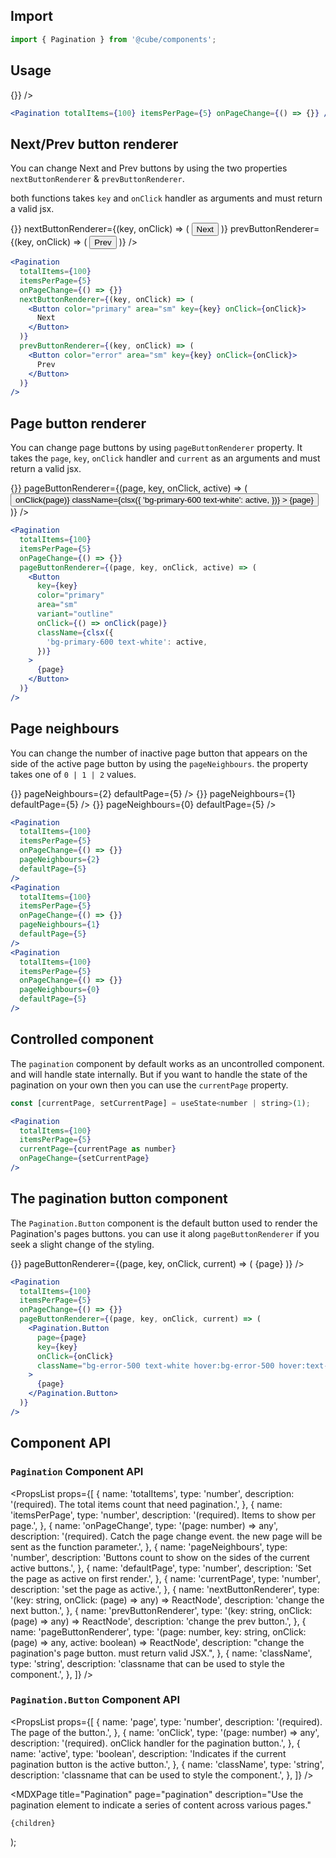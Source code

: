 


<Head>
  <title>Pagination - Cube</title>
  <meta
    name="description"
    content="Use the pagination element to indicate a series of content across various pages."
  />
</Head>

## Import

```jsx
import { Pagination } from '@cube/components';
```

## Usage

<Example>
  <Pagination totalItems={100} itemsPerPage={5} onPageChange={() => {}} />
</Example>

```jsx
<Pagination totalItems={100} itemsPerPage={5} onPageChange={() => {}} />
```

## Next/Prev button renderer

You can change Next and Prev buttons by using the two properties `nextButtonRenderer` & `prevButtonRenderer`.

both functions takes `key` and `onClick` handler as arguments and must return a valid jsx.

<Example>
  <Pagination
    totalItems={100}
    itemsPerPage={5}
    onPageChange={() => {}}
    nextButtonRenderer={(key, onClick) => (
      <Button color="primary" area="sm" key={key} onClick={onClick}>
        Next
      </Button>
    )}
    prevButtonRenderer={(key, onClick) => (
      <Button color="error" area="sm" key={key} onClick={onClick}>
        Prev
      </Button>
    )}
  />
</Example>

```jsx
<Pagination
  totalItems={100}
  itemsPerPage={5}
  onPageChange={() => {}}
  nextButtonRenderer={(key, onClick) => (
    <Button color="primary" area="sm" key={key} onClick={onClick}>
      Next
    </Button>
  )}
  prevButtonRenderer={(key, onClick) => (
    <Button color="error" area="sm" key={key} onClick={onClick}>
      Prev
    </Button>
  )}
/>
```

## Page button renderer

You can change page buttons by using `pageButtonRenderer` property. It takes the `page`, `key`, `onClick` handler and `current` as an arguments and must return a valid jsx.

<Example>
  <Pagination
    totalItems={100}
    itemsPerPage={5}
    onPageChange={() => {}}
    pageButtonRenderer={(page, key, onClick, active) => (
      <Button
        key={key}
        color="primary"
        area="sm"
        variant="outline"
        onClick={() => onClick(page)}
        className={clsx({
          'bg-primary-600 text-white': active,
        })}
      >
        {page}
      </Button>
    )}
  />
</Example>

```jsx
<Pagination
  totalItems={100}
  itemsPerPage={5}
  onPageChange={() => {}}
  pageButtonRenderer={(page, key, onClick, active) => (
    <Button
      key={key}
      color="primary"
      area="sm"
      variant="outline"
      onClick={() => onClick(page)}
      className={clsx({
        'bg-primary-600 text-white': active,
      })}
    >
      {page}
    </Button>
  )}
/>
```

## Page neighbours

You can change the number of inactive page button that appears on the side of the active page button by using the `pageNeighbours`. the property takes one of `0 | 1 | 2` values.

<Example>
  <div className="flex flex-col space-y-4">
    <Pagination
      totalItems={100}
      itemsPerPage={5}
      onPageChange={() => {}}
      pageNeighbours={2}
      defaultPage={5}
    />
    <Pagination
      totalItems={100}
      itemsPerPage={5}
      onPageChange={() => {}}
      pageNeighbours={1}
      defaultPage={5}
    />
    <Pagination
      totalItems={100}
      itemsPerPage={5}
      onPageChange={() => {}}
      pageNeighbours={0}
      defaultPage={5}
    />
  </div>
</Example>

```jsx
<Pagination
  totalItems={100}
  itemsPerPage={5}
  onPageChange={() => {}}
  pageNeighbours={2}
  defaultPage={5}
/>
<Pagination
  totalItems={100}
  itemsPerPage={5}
  onPageChange={() => {}}
  pageNeighbours={1}
  defaultPage={5}
/>
<Pagination
  totalItems={100}
  itemsPerPage={5}
  onPageChange={() => {}}
  pageNeighbours={0}
  defaultPage={5}
/>
```

## Controlled component

The `pagination` component by default works as an uncontrolled component. and will handle state internally.
But if you want to handle the state of the pagination on your own then you can use the `currentPage` property.

<ControlledExample />

```jsx
const [currentPage, setCurrentPage] = useState<number | string>(1);

<Pagination
  totalItems={100}
  itemsPerPage={5}
  currentPage={currentPage as number}
  onPageChange={setCurrentPage}
/>
```

## The pagination button component

The `Pagination.Button` component is the default button used to render the Pagination's pages buttons. you can use it along `pageButtonRenderer` if you seek a slight change of the styling.

<Example>
  <Pagination
    totalItems={100}
    itemsPerPage={5}
    onPageChange={() => {}}
    pageButtonRenderer={(page, key, onClick, current) => (
      <Pagination.Button
        page={page}
        key={key}
        onClick={onClick}
        className="bg-error-500 text-white hover:bg-error-500 hover:text-white"
      >
        {page}
      </Pagination.Button>
    )}
  />
</Example>

```jsx
<Pagination
  totalItems={100}
  itemsPerPage={5}
  onPageChange={() => {}}
  pageButtonRenderer={(page, key, onClick, current) => (
    <Pagination.Button
      page={page}
      key={key}
      onClick={onClick}
      className="bg-error-500 text-white hover:bg-error-500 hover:text-white"
    >
      {page}
    </Pagination.Button>
  )}
/>
```

## Component API

### `Pagination` Component API <a id="pagination-component-api"></a>

<PropsList
  props={[
    {
      name: 'totalItems',
      type: 'number',
      description: '(required). The total items count that need pagination.',
    },
    {
      name: 'itemsPerPage',
      type: 'number',
      description: '(required). Items to show per page.',
    },
    {
      name: 'onPageChange',
      type: '(page: number) => any',
      description:
        '(required). Catch the page change event. the new page will be sent as the function parameter.',
    },
    {
      name: 'pageNeighbours',
      type: 'number',
      description:
        'Buttons count to show on the sides of the current active buttons.',
    },
    {
      name: 'defaultPage',
      type: 'number',
      description: 'Set the page as active on first render.',
    },
    {
      name: 'currentPage',
      type: 'number',
      description: 'set the page as active.',
    },
    {
      name: 'nextButtonRenderer',
      type: '(key: string, onClick: (page) => any) => ReactNode',
      description: 'change the next button.',
    },
    {
      name: 'prevButtonRenderer',
      type: '(key: string, onClick: (page) => any) => ReactNode',
      description: 'change the prev button.',
    },
    {
      name: 'pageButtonRenderer',
      type: '(page: number, key: string, onClick: (page) => any, active: boolean) => ReactNode',
      description:
        "change the pagination's page button. must return valid JSX.",
    },
    {
      name: 'className',
      type: 'string',
      description: 'classname that can be used to style the component.',
    },
  ]}
/>

### `Pagination.Button` Component API

<PropsList
  props={[
    {
      name: 'page',
      type: 'number',
      description: '(required). The page of the button.',
    },
    {
      name: 'onClick',
      type: '(page: number) => any',
      description: '(required). onClick handler for the pagination button.',
    },
    {
      name: 'active',
      type: 'boolean',
      description:
        'Indicates if the current pagination button is the active button.',
    },
    {
      name: 'className',
      type: 'string',
      description: 'classname that can be used to style the component.',
    },
  ]}
/>

  <MDXPage
    title="Pagination"
    page="pagination"
    description="Use the pagination element to indicate a series of content across various pages."
  >
    {children}
  </MDXPage>
);
